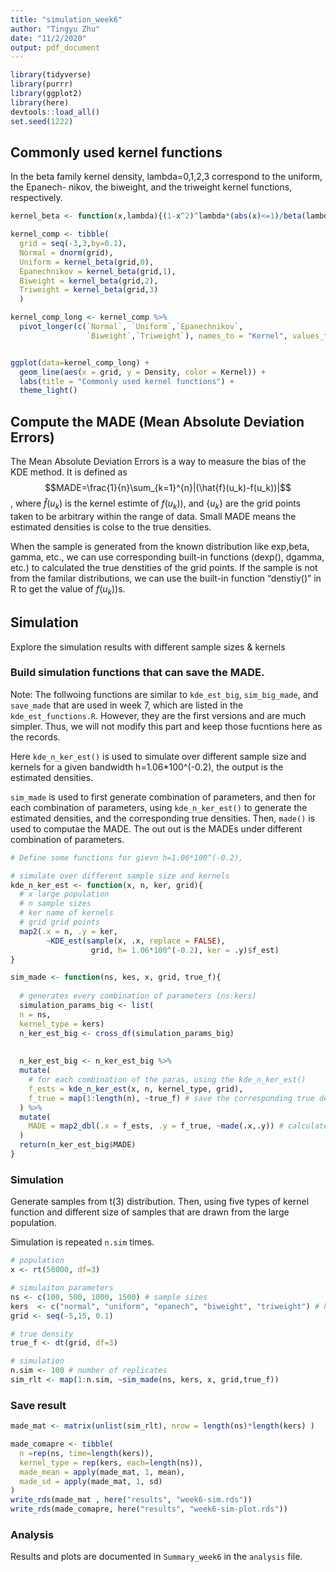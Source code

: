 ```yaml
---
title: "simulation_week6"
author: "Tingyu Zhu"
date: "11/2/2020"
output: pdf_document
---
```

```r
library(tidyverse)
library(purrr)
library(ggplot2)
library(here)
devtools::load_all()
set.seed(1222)
```

## Commonly used kernel functions

In the beta family kernel density, lambda=0,1,2,3 correspond to the uniform, the Epanech- nikov, the biweight, and the triweight kernel functions, respectively.  
```r
kernel_beta <- function(x,lambda){(1-x^2)^lambda*(abs(x)<=1)/beta(lambda+1,0.5)}

kernel_comp <- tibble(
  grid = seq(-3,3,by=0.1),
  Normal = dnorm(grid),
  Uniform = kernel_beta(grid,0),
  Epanechnikov = kernel_beta(grid,1),
  Biweight = kernel_beta(grid,2),
  Triweight = kernel_beta(grid,3)
  )

kernel_comp_long <- kernel_comp %>% 
  pivot_longer(c(`Normal`, `Uniform`,`Epanechnikov`,
                 `Biweight`,`Triweight`), names_to = "Kernel", values_to = "Density")


ggplot(data=kernel_comp_long) + 
  geom_line(aes(x = grid, y = Density, color = Kernel)) +
  labs(title = "Commonly used kernel functions") +
  theme_light() 
```


## Compute the MADE (Mean Absolute Deviation Errors)

The Mean Absolute Deviation Errors is a way to measure the bias of the KDE method. 
It is defined as $$MADE=\frac{1}{n}\sum_{k=1}^{n}|(\hat{f}(u_k)-f(u_k))|$$,
where $\hat{f}(u_k)$ is the kernel estimte of $f(u_k))$, and {$u_k$} are the grid points taken to be arbitrary within the range of data. Small MADE means the estimated densities is colse to the true densities. 

When the sample is generated from the known distribution like exp,beta, gamma, etc., we can use corresponding built-in functions (dexp(), dgamma, etc.) to calculated the true denstities of the grid points. If the sample is not from the familar distributions, we can use the built-in function "denstiy()" in R to get the value of $f(u_k))$s.

## Simulation 

Explore the simulation results with different sample sizes & kernels

### Build simulation functions that can save the MADE.

Note: The follwoing functions are similar to `kde_est_big`, `sim_big_made `, and `save_made ` that are used in week 7, which are listed in the `kde_est_functions.R`. However, they are the first versions and are much simpler. Thus, we will not modify this part and keep those fucntions here as the records.

Here `kde_n_ker_est()` is used to simulate over different sample size and kernels for a given bandwidth h=1.06*100^(-0.2), the output is the estimated densities. 

`sim_made` is used to first generate combination of parameters, and then for each combination of parameters, using `kde_n_ker_est()` to generate the estimated densities, and the corresponding true densities. Then, `made()` is used to computae the MADE. The out out is the MADEs under different combination of parameters.

```r
# Define some functions for gievn h=1.06*100^(-0.2), 

# simulate over different sample size and kernels
kde_n_ker_est <- function(x, n, ker, grid){
  # x large population
  # n sample sizes
  # ker name of kernels
  # grid grid points
  map2(.x = n, .y = ker, 
        ~KDE_est(sample(x, .x, replace = FALSE), 
                  grid, h= 1.06*100^(-0.2), ker = .y)$f_est)
}

sim_made <- function(ns, kes, x, grid, true_f){
  
  # generates every combination of parameters (ns:kers)
  simulation_params_big <- list(
  n = ns,
  kernel_type = kers)
  n_ker_est_big <- cross_df(simulation_params_big)
  
  
  n_ker_est_big <- n_ker_est_big %>% 
  mutate(
    # for each combination of the paras, using the kde_n_ker_est()
    f_ests = kde_n_ker_est(x, n, kernel_type, grid),
    f_true = map(1:length(n), ~true_f) # save the corresponding true density
  ) %>% 
  mutate(
    MADE = map2_dbl(.x = f_ests, .y = f_true, ~made(.x,.y)) # calculate the MADE
  )
  return(n_ker_est_big$MADE)
}

```


### Simulation
Generate samples from t(3) distribution. Then, using five types of kernel function and different size of samples that are drawn from the large population. 

Simulation is repeated `n.sim` times.
```r
# population
x <- rt(50000, df=3)

# simulaiton parameters
ns <- c(100, 500, 1000, 1500) # sample sizes
kers  <- c("normal", "uniform", "epanech", "biweight", "triweight") # kernel functions
grid <- seq(-5,15, 0.1)

# true density 
true_f <- dt(grid, df=3)

# simulation
n.sim <- 100 # number of replicates
sim_rlt <- map(1:n.sim, ~sim_made(ns, kers, x, grid,true_f))

```


### Save result
```r
made_mat <- matrix(unlist(sim_rlt), nrow = length(ns)*length(kers) )

made_comapre <- tibble(
  n =rep(ns, time=length(kers)),
  kernel_type = rep(kers, each=length(ns)),
  made_mean = apply(made_mat, 1, mean),
  made_sd = apply(made_mat, 1, sd)
)
write_rds(made_mat , here("results", "week6-sim.rds"))
write_rds(made_comapre, here("results", "week6-sim-plot.rds"))
```


### Analysis
Results and plots are documented in `Summary_week6` in the `analysis` file.